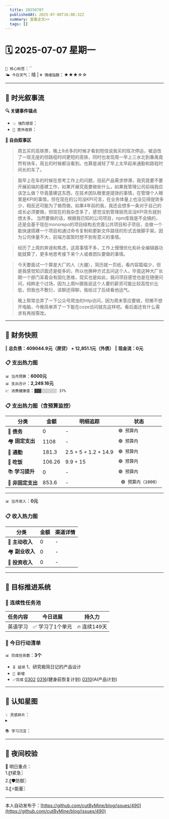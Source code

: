 ```yaml
---
  title: 20250707
  publishedAt: 2025-07-08T16:08:32Z
  summary: 查看全文>>
  tags: []
---
```


# 🗓️ 2025-07-07 星期一  
`🔑 核心标签`：``  
`🌤️ 今日天气`：晴 | `💗 情绪指数`：★★★☆☆   

---


## 🌊 **时光叙事流**
**🔍 关键事件锚点**  
- `💥 强烈感受`：                    
- `🎉 意外收获`：         

**📖 自由叙事区**  
>  周五买的高铁票，晚上9点多的时候才看到短信说我买的班次停运，被迫改了一班无座的但路程时间更短的高铁，同时也发现周一早上三水北到番禺竟然有快车，周五的时候都没看到。也算是减轻了早上太早起来通勤和路程时间长的车了。

> 我早上在车的时候在思考工作上的问题，目前产品需求停滞，我究竟要不要开展前端的基建工作，如果开展究竟要做些什么，如果我管理公司前端我应该怎么做？毕竟基建这东西，在技术团队眼里是提效的事情，在管理个人眼里是KPI的事情，但在现在的公司没KPI可言，在业务体量上也没见得提效多少，相反还可能为了做而做。如果4年前的我，我还会想多一条对于自己的成长必须要做，但现在的我杂念多了，感觉没到管理层而且没KPI背负就别想太多。
> 当然要做的话，根据我已知的公司项目，npm库我是不会搞的，还是会基于现在monorepo的项目结构去完善公共项目和子项目，会做一个能快速搭建一个项目和通过命令复制和更新文件路径的形式去做脚手架。因为公司体量不大，前端方面暂时想不到有意义的事情。

> 经历了上周的奔波和焦虑，这周事情不多，工作上慢慢优化和补全编辑器功能就算了，更多地思考接下来个人或者团队要做的事情。

> 今天要面试一个算是大厂的人（大疆），简历就一页纸，看内容篇幅少，但是我感觉知识面还是挺多的，所以也换种方式去问这个人，毕竟这种大厂长期一个部门呆着会有固化思维，现实也是如此，我问项目感觉也是在随便问问，纯粹走个过场，因为上周hr跟我说这个人要的薪资可能比较高性价比低，但我也不敷衍，该聊还得聊，我给过了后续看他运气。

> 晚上帮常总弄了一下公众号爬虫的http访问，因为周末答应要做，但懒不想开电脑，今晚简单弄了一下能在coze访问就先这样吧。看后面还有什么需求有再按需改。

---

## 💸 **财务快照**
‖ **总负债：409044.9元（房贷） + 12,851.1元（外债）**
‖ **现金流：0元**

### 📋 支出热力图

`📊 当月预算`：**6000元**  
`📊 支出合计`：**2,249.16元**  
`💹 消费健康度`：`▓▓▓░░░░░░░ 37%`  
### 📋 支出热力图（含预算监控）
| 分类         | 金额    | 明细追踪                  | 状态           |
|--------------|---------|---------------------------|----------------|
| 🏦 **债务**    | 0   | -    | `🟢 预算内`   |
| 🏘️ **固定支出** | 1108     |  -  | `🟢 预算内`     |
| 🚌 **通勤**     | 181.3   | 2.5 + 5 + 1.2 + 14.9 | `🟢 预算内`     |
| 🍜 **吃饭**     | 106.26  | 9.9 + 15  | `🟢 预算内`   |
| 📚 **学习提升** | 0      | -     | `🟢 预算内`     |
| 🎲 **非固定支出** | 853.6    | -  | ` 🟢 预算内（1000）`  |
---

`📊 当月收入`：**0元**  

### 📋 收入热力图
| 分类         | 金额    | 渠道详情             |
|--------------|---------|-------------------------|
| 🏦 **主动收入**  | 0                | -        |
| 🏘️ **副业收入**  | 0                | -        |
| 🚌 **投资收入**  | 0                | -        |



---

## 🎯 **目标推进系统**

### 🔄 连续性任务池
| 任务内容                | 今日进展          | 持久力     |
|-------------------------|-------------------|------------|
| 英语学习         | ✅ 学习了1个单元 | 🔥 连续149天  |



### 📌 今日行动清单

`📊 完成任务数`：**3个**  
- `⏳ 延续` 1、研究极简日记的产品设计             
- `🚩 新增`   
- `✅完成` [0302](note://WEB9685e40ae7a6464db1196641a1ffd0ee)   [0316](note://WEBc1fcc89ec3e741538b703e8017b38c9f)(健身前恢复计划)  [0310](note://WEBfc89f9187c014fbe9fab88e2d09b4bde)(AI产品计划)


---

## 🌌 **认知星图**
`💡 灵感碎片`：  
▸ 


`📚 学习沉淀`：  
>    

---

## 🌃 夜间校验

🚀 明日重点：  
1.〖❗紧急〗  
2.〖🛡️防御〗  
3.〖⚡能量〗

---
本人自动发布于：[https://github.com/cutByMine/blog/issues/490](https://github.com/cutByMine/blog/issues/490)
